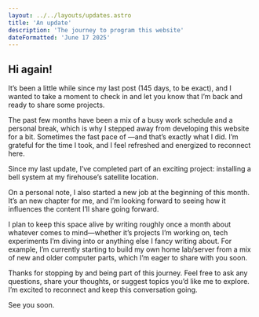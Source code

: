 ```yaml
---
layout: ../../layouts/updates.astro
title: 'An update'
description: 'The journey to program this website'
dateFormatted: 'June 17 2025'
---
```


## Hi again!

It’s been a little while since my last post (145 days, to be exact), and I wanted to take a moment to check in and let you know that I’m back and ready to share some projects.

The past few months have been a mix of a busy work schedule and a personal break, which is why I stepped away from developing this website for a bit. Sometimes the fast pace of —and that’s exactly what I did. I’m grateful for the time I took, and I feel refreshed and energized to reconnect here.

Since my last update, I’ve completed part of an exciting project: installing a bell system at my firehouse’s satellite location.

On a personal note, I also started a new job at the beginning of this month. It’s an new chapter for me, and I’m looking forward to seeing how it influences the content I’ll share going forward.

I plan to keep this space alive by writing roughly once a month about whatever comes to mind—whether it’s projects I’m working on,  tech experiments I’m diving into or anything else I fancy writing about. For example, I’m currently starting to build my own home lab/server from a mix of new and older computer parts, which I’m eager to share with you soon.

Thanks for stopping by and being part of this journey. Feel free to ask any questions, share your thoughts, or suggest topics you’d like me to explore. I’m excited to reconnect and keep this conversation going.

See you soon.
